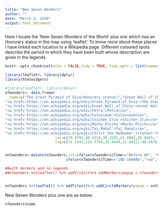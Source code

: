 ---
title: "New Seven Wonders"
author: ""
date: "March 3, 2020"
output: html_document
---

Here I locate the 'New Seven Wonders of the World' plus one which has an Honorary status in the map using 'leaflet'. To know more about these places I have linked each location to a Wikipedia page. Different coloured spots describe the period in which they have been built whose description are given in the legends. 

```{r setup, include=FALSE}
knitr::opts_chunk$set(echo = FALSE,tidy = TRUE, tidy.opts = list(comment = FALSE))
```
```{r, comment="",echo=FALSE, results='hide',include=FALSE}
library(leaflet); library(dplyr)
library(htmlwidgets)
```


```{r, comment="", message=FALSE}
#library(leaflet); library(dplyr)
n7wonders<- data.frame(
  name=c("The Great Pyramid of Giza(Honorary status)","Great Wall of China","Petra","Colosseum","Chichen Itza", "Machu Picchu","Taj Mahal","Christ the Redeemer"), sites = c(
"<a href='https://en.wikipedia.org/wiki/Great_Pyramid_of_Giza'>The Great Pyramid of Giza(Honorary status)</a>",
"<a href='https://en.wikipedia.org/wiki/Great_Wall_of_China'>Great Wall of China</a>",
"<a href='https://en.wikipedia.org/wiki/Petra'>Petra</a>",
"<a href='https://en.wikipedia.org/wiki/Colosseum'>Colosseum</a>",
"<a href='https://en.wikipedia.org/wiki/Chichen_Itza'>Chichen Itza</a>",
"<a href='https://en.wikipedia.org/wiki/Machu_Picchu'>Machu Picchu</a>",
"<a href='https://en.wikipedia.org/wiki/Taj_Mahal'>Taj Mahal</a>",
"<a href='https://en.wikipedia.org/wiki/Christ_the_Redeemer_(statue)'>Christ the Redeemer</a>"), Time = c("Before AD","Before AD","Before AD","1AD-1000AD","1AD-1000AD","From 1000AD","From 1000AD","From 1000AD"),
                       lat=c(29.9792,40.4319,30.3285,41.8902,20.6843,-13.1631,27.1751,-22.9519),
                       lng=c(31.1342,116.5704,35.4444,12.4922,-88.5678,-72.5450,78.0421, -43.2105))


nn7wonders<-mutate(n7wonders,col=ifelse(n7wonders$Time=="Before AD", "blue",
                            ifelse(n7wonders$Time=="1AD-1000AD","red","green")))

##with markers and no legends
##n7wonders %>%leaflet() %>% addTiles()%>% addMarkers(popup = n7wonders$sites)


nn7wonders %>%leaflet() %>% addTiles()%>% addCircleMarkers(popup = nn7wonders$sites,weight = 10, radius = 2,color = nn7wonders$col)%>% addLegend(labels = c("Before AD","1AD-1000AD","From 1000AD"),colors = c("blue","red","green") )
```

New Seven Wonders plus one are as below:
```{r, comment="",message=FALSE, }
n7wonders$name
```